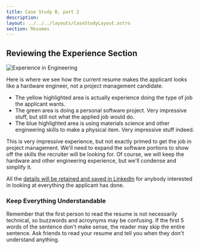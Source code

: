 ```yaml
---
title: Case Study B, part 2
description: 
layout: ../../../layouts/CaseStudyLayout.astro
section: Resumes
---
```


## Reviewing the Experience Section

![Experience in Engineering](/assets/resumes/eng1/eng-experience.jpg)

Here is where we see how the current resume makes the applicant looks like a hardware engineer, not a project management candidate. 
* The yellow highlighted area is actually experience doing the type of job the applicant wants.
* The green area is doing a personal software project. Very impressive stuff, but still not what the applied job would do.
* The blue highlighted area is using materials science and other engineering skills to make a physical item. Very impressive stuff indeed.

This is very impressive experience, but not exactly primed to get the job in project management. We'll need to expand the software portions to show off the skills the recruiter will be looking for. Of course, we will keep the hardware and other engineering experience, but we'll condense and simplify it. 

All the [details will be retained and saved in LinkedIn](/en/resume/tips/use-linkedin) for anybody interested in looking at everything the applicant has done.

### Keep Everything Understandable

Remember that the first person to read the resume is not necessarily technical, so buzzwords and acroynyms may be confusing. If the first 5 words of the sentence don't make sense, the reader may skip the entire sentence. Ask friends to read your resume and tell you when they don't understand anything.

